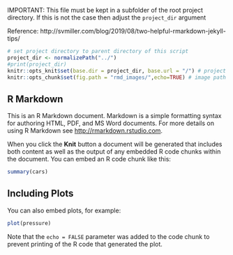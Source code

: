 IMPORTANT: This file must be kept in a subfolder of the root project directory.
If this is not the case then adjust the `project_dir` argument

Reference: http://svmiller.com/blog/2019/08/two-helpful-rmarkdown-jekyll-tips/

```r
# set project directory to parent directory of this script 
project_dir <- normalizePath("../")
#print(project_dir)
knitr::opts_knit$set(base.dir = project_dir, base.url = "/") # project root folder
knitr::opts_chunk$set(fig.path = "rmd_images/",echo=TRUE) # image path
```

## R Markdown

This is an R Markdown document. Markdown is a simple formatting syntax for authoring HTML, PDF, and MS Word documents. For more details on using R Markdown see <http://rmarkdown.rstudio.com>.

When you click the **Knit** button a document will be generated that includes both content as well as the output of any embedded R code chunks within the document. You can embed an R code chunk like this:

```r
summary(cars)
```

## Including Plots

You can also embed plots, for example:

```r
plot(pressure)
```

Note that the `echo = FALSE` parameter was added to the code chunk to prevent printing of the R code that generated the plot.
